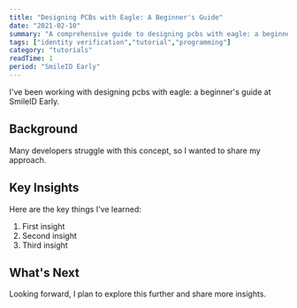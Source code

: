 ```yaml
---
title: "Designing PCBs with Eagle: A Beginner's Guide"
date: "2021-02-10"
summary: "A comprehensive guide to designing pcbs with eagle: a beginner's guide. Learn the fundamentals and best practices."
tags: ["identity verification","tutorial","programming"]
category: "tutorials"
readTime: 1
period: "SmileID Early"
---
```


I've been working with designing pcbs with eagle: a beginner's guide at SmileID Early.

## Background

Many developers struggle with this concept, so I wanted to share my approach.

## Key Insights

Here are the key things I've learned:

1. First insight
2. Second insight
3. Third insight

## What's Next

Looking forward, I plan to explore this further and share more insights.

